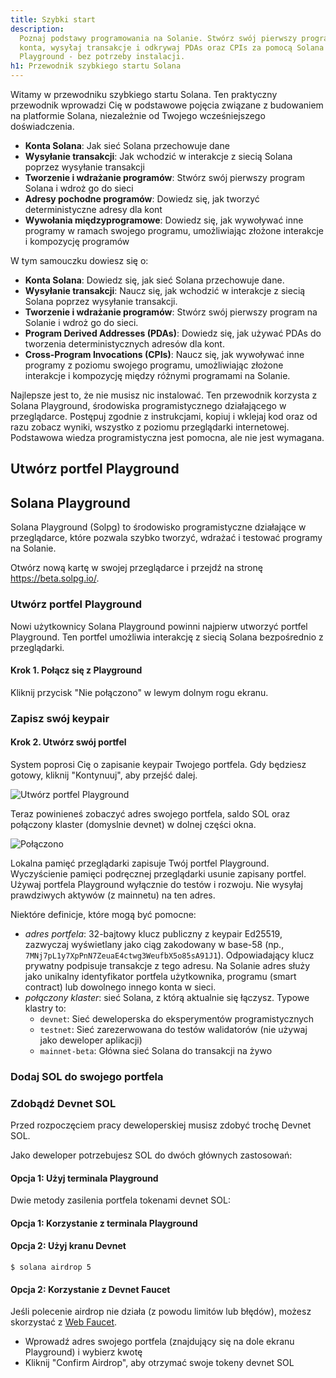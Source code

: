 ```yaml
---
title: Szybki start
description:
  Poznaj podstawy programowania na Solanie. Stwórz swój pierwszy program, zrozum
  konta, wysyłaj transakcje i odkrywaj PDAs oraz CPIs za pomocą Solana
  Playground - bez potrzeby instalacji.
h1: Przewodnik szybkiego startu Solana
---
```


Witamy w przewodniku szybkiego startu Solana. Ten praktyczny przewodnik
wprowadzi Cię w podstawowe pojęcia związane z budowaniem na platformie Solana,
niezależnie od Twojego wcześniejszego doświadczenia.

- **Konta Solana**: Jak sieć Solana przechowuje dane
- **Wysyłanie transakcji**: Jak wchodzić w interakcje z siecią Solana poprzez
  wysyłanie transakcji
- **Tworzenie i wdrażanie programów**: Stwórz swój pierwszy program Solana i
  wdroż go do sieci
- **Adresy pochodne programów**: Dowiedz się, jak tworzyć deterministyczne
  adresy dla kont
- **Wywołania międzyprogramowe**: Dowiedz się, jak wywoływać inne programy w
  ramach swojego programu, umożliwiając złożone interakcje i kompozycję
  programów

W tym samouczku dowiesz się o:

- **Konta Solana**: Dowiedz się, jak sieć Solana przechowuje dane.
- **Wysyłanie transakcji**: Naucz się, jak wchodzić w interakcje z siecią Solana
  poprzez wysyłanie transakcji.
- **Tworzenie i wdrażanie programów**: Stwórz swój pierwszy program na Solanie i
  wdroż go do sieci.
- **Program Derived Addresses (PDAs)**: Dowiedz się, jak używać PDAs do
  tworzenia deterministycznych adresów dla kont.
- **Cross-Program Invocations (CPIs)**: Naucz się, jak wywoływać inne programy z
  poziomu swojego programu, umożliwiając złożone interakcje i kompozycję między
  różnymi programami na Solanie.

Najlepsze jest to, że nie musisz nic instalować. Ten przewodnik korzysta z
Solana Playground, środowiska programistycznego działającego w przeglądarce.
Postępuj zgodnie z instrukcjami, kopiuj i wklejaj kod oraz od razu zobacz
wyniki, wszystko z poziomu przeglądarki internetowej. Podstawowa wiedza
programistyczna jest pomocna, ale nie jest wymagana.

## Utwórz portfel Playground

## Solana Playground

Solana Playground (Solpg) to środowisko programistyczne działające w
przeglądarce, które pozwala szybko tworzyć, wdrażać i testować programy na
Solanie.

Otwórz nową kartę w swojej przeglądarce i przejdź na stronę
https://beta.solpg.io/.

<Steps>
<Step>

### Utwórz portfel Playground

Nowi użytkownicy Solana Playground powinni najpierw utworzyć portfel Playground.
Ten portfel umożliwia interakcję z siecią Solana bezpośrednio z przeglądarki.

#### Krok 1. Połącz się z Playground

Kliknij przycisk "Nie połączono" w lewym dolnym rogu ekranu.

### Zapisz swój keypair

#### Krok 2. Utwórz swój portfel

System poprosi Cię o zapisanie keypair Twojego portfela. Gdy będziesz gotowy,
kliknij "Kontynuuj", aby przejść dalej.

![Utwórz portfel Playground](/assets/docs/intro/quickstart/pg-create-wallet.png)

Teraz powinieneś zobaczyć adres swojego portfela, saldo SOL oraz połączony
klaster (domyslnie devnet) w dolnej części okna.

![Połączono](/assets/docs/intro/quickstart/pg-connected.png)

<Callout>
  Lokalna pamięć przeglądarki zapisuje Twój portfel Playground. Wyczyścienie
  pamięci podręcznej przeglądarki usunie zapisany portfel. Używaj portfela
  Playground wyłącznie do testów i rozwoju. Nie wysyłaj prawdziwych aktywów (z
  mainnetu) na ten adres.
</Callout>

Niektóre definicje, które mogą być pomocne:

- _adres portfela_: 32-bajtowy klucz publiczny z keypair Ed25519, zazwyczaj
  wyświetlany jako ciąg zakodowany w base-58 (np.,
  `7MNj7pL1y7XpPnN7ZeuaE4ctwg3WeufbX5o85sA91J1`). Odpowiadający klucz prywatny
  podpisuje transakcje z tego adresu. Na Solanie adres służy jako unikalny
  identyfikator portfela użytkownika, programu (smart contract) lub dowolnego
  innego konta w sieci.
- _połączony klaster_: sieć Solana, z którą aktualnie się łączysz. Typowe
  klastry to:
  - `devnet`: Sieć deweloperska do eksperymentów programistycznych
  - `testnet`: Sieć zarezerwowana do testów walidatorów (nie używaj jako
    deweloper aplikacji)
  - `mainnet-beta`: Główna sieć Solana do transakcji na żywo

### Dodaj SOL do swojego portfela

### Zdobądź Devnet SOL

Przed rozpoczęciem pracy deweloperskiej musisz zdobyć trochę Devnet SOL.

Jako deweloper potrzebujesz SOL do dwóch głównych zastosowań:

#### Opcja 1: Użyj terminala Playground

Dwie metody zasilenia portfela tokenami devnet SOL:

#### Opcja 1: Korzystanie z terminala Playground

#### Opcja 2: Użyj kranu Devnet

```terminal
$ solana airdrop 5
```

</Step>

#### Opcja 2: Korzystanie z Devnet Faucet

Jeśli polecenie airdrop nie działa (z powodu limitów lub błędów), możesz
skorzystać z [Web Faucet](https://faucet.solana.com/).

- Wprowadź adres swojego portfela (znajdujący się na dole ekranu Playground) i
  wybierz kwotę
- Kliknij "Confirm Airdrop", aby otrzymać swoje tokeny devnet SOL
